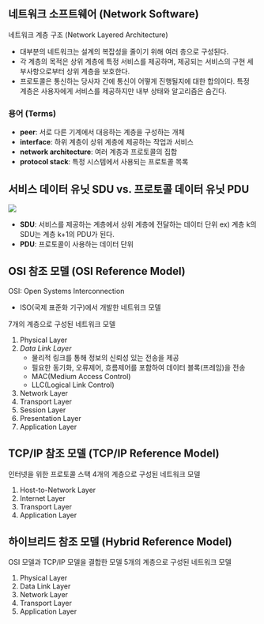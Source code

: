 ## 네트워크 소프트웨어 (Network Software)
네트워크 계층 구조 (Network Layered Architecture)
- 대부분의 네트워크는 설계의 복잡성을 줄이기 위해 여러 층으로 구성된다.
- 각 계층의 목적은 상위 계층에 특정 서비스를 제공하며, 제공되는 서비스의 구현 세부사항으로부터 상위 계층을 보호한다.
- 프로토콜은 통신하는 당사자 간에 통신이 어떻게 진행될지에 대한 합의이다.
특정 계층은 사용자에게 서비스를 제공하지만 내부 상태와 알고리즘은 숨긴다.

### 용어 (Terms)
- **peer**: 서로 다른 기계에서 대응하는 계층을 구성하는 개체
- **interface**: 하위 계층이 상위 계층에 제공하는 작업과 서비스
- **network architecture**: 여러 계층과 프로토콜의 집합
- **protocol stack**: 특정 시스템에서 사용되는 프로토콜 목록

## 서비스 데이터 유닛 SDU vs. 프로토콜 데이터 유닛 PDU
<Img src="/posts/240617-124120.png" width={500}/>

- **SDU**: 서비스를 제공하는 계층에서 상위 계층에 전달하는 데이터 단위
	ex) 계층 k의 SDU는 계층 k+1의 PDU가 된다.
- **PDU**: 프로토콜이 사용하는 데이터 단위

## OSI 참조 모델 (OSI Reference Model)
OSI: Open Systems Interconnection
- ISO(국제 표준화 기구)에서 개발한 네트워크 모델

7개의 계층으로 구성된 네트워크 모델
1. Physical Layer
2. *Data Link Layer*
	- 물리적 링크를 통해 정보의 신뢰성 있는 전송을 제공
	- 필요한 동기화, 오류제어, 흐름제어를 포함하여 데이터 블록(프레임)을 전송
	- MAC(Medium Access Control)
	- LLC(Logical Link Control)
3. Network Layer
4. Transport Layer
5. Session Layer
6. Presentation Layer
7. Application Layer

## TCP/IP 참조 모델 (TCP/IP Reference Model)
인터넷을 위한 프로토콜 스택
4개의 계층으로 구성된 네트워크 모델
1. Host-to-Network Layer
2. Internet Layer
3. Transport Layer
4. Application Layer

## 하이브리드 참조 모델 (Hybrid Reference Model)
OSI 모델과 TCP/IP 모델을 결합한 모델
5개의 계층으로 구성된 네트워크 모델
1. Physical Layer
2. Data Link Layer
3. Network Layer
4. Transport Layer
5. Application Layer